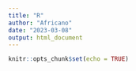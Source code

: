 ```yaml
---
title: "R"
author: "Africano"
date: "2023-03-08"
output: html_document
---
```


```r
knitr::opts_chunk$set(echo = TRUE)
```
